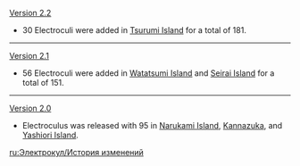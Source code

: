 {{Change History/Header}}
[[Version 2.2]]
* 30 Electroculi were added in [[Tsurumi Island]] for a total of 181.
----
[[Version 2.1]]
* 56 Electroculi were added in [[Watatsumi Island]] and [[Seirai Island]] for a total of 151.
----
[[Version 2.0]]
* Electroculus was released with 95 in [[Narukami Island]], [[Kannazuka]], and [[Yashiori Island]].
<noinclude>


[[ru:Электрокул/История изменений]]
</noinclude>